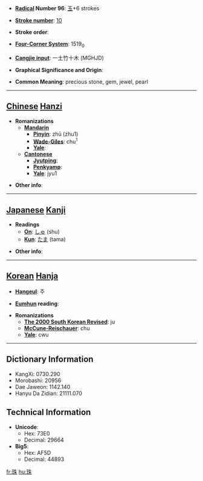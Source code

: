 * '''[[Wiktionary:Chinese radical index| Radical]] Number 96''': [[Wiktionary:Chinese radical index 玉|玉]]+6 strokes

* '''[[Wiktionary:Chinese total strokes index|Stroke number]]''': [[Wiktionary:Chinese total strokes index 10|10]]

* '''Stroke order''': 

* '''[[Wiktionary:Chinese four corner index|Four-Corner System]]''': 1519<sub>0</sub>

* '''[[Wiktionary:Chinese Cangjie index|Cangjie input]]''': 一土竹十木 (MGHJD)

* '''Graphical Significance and Origin''': 

* '''Common Meaning''': precious stone, gem, jewel, pearl

----

== [[Chinese]] [[Hanzi]] ==

* '''Romanizations'''
** '''[[Mandarin]]'''
*** '''[[Pinyin]]''': zhū (zhu1)
*** '''[[Wade-Giles]]''': chu<sup>1</sup>
*** '''[[Yale]]''': 
** '''[[Cantonese]]'''
*** '''[[Jyutping]]''':
*** '''[[Penkyamp]]''': 
*** '''[[Yale]]''': jyu1

* '''Other info''': 

----

== [[Japanese]] [[Kanji]] ==

* '''Readings'''
** '''[[On]]''': [[しゅ]] (shu)
** '''[[Kun]]''': [[たま]] (tama)

* '''Other info''':  

----

== [[Korean]] [[Hanja]] ==

* '''[[Hangeul]]''': 주

* '''[[Eumhun]] reading''': 

* '''Romanizations'''
** '''[[The 2000 South Korean Revised Romanization|The 2000 South Korean Revised]]''': ju
** '''[[McCune-Reischauer]]''': chu
** '''[[Yale]]''': cwu

----

== Dictionary Information ==

* KangXi: 0730.290
* Morobashi: 20956
* Dae Jaweon: 1142.140
* Hanyu Da Zidian: 21111.070

== Technical Information ==

* '''Unicode''':
** Hex: 73E0
** Decimal: 29664
* '''Big5''':
** Hex: AF5D
** Decimal: 44893

[[fr:珠]]
[[hu:珠]]